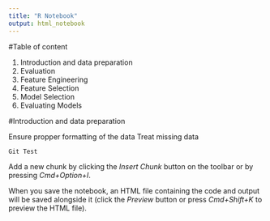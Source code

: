 ```yaml
---
title: "R Notebook"
output: html_notebook
---
```


#Table of content

1) Introduction and data preparation
2) Evaluation
3) Feature Engineering
4) Feature Selection
5) Model Selection
6) Evaluating Models

#Introduction and data preparation

Ensure propper formatting of the data
Treat missing data


```r
Git Test
```

Add a new chunk by clicking the *Insert Chunk* button on the toolbar or by pressing *Cmd+Option+I*.

When you save the notebook, an HTML file containing the code and output will be saved alongside it (click the *Preview* button or press *Cmd+Shift+K* to preview the HTML file).

